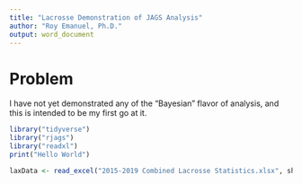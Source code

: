 ```yaml
---
title: "Lacrosse Demonstration of JAGS Analysis"
author: "Roy Emanuel, Ph.D."
output: word_document
---
```


# Problem

I have not yet demonstrated any of the "Bayesian" flavor of analysis,
and this is intended to be my first go at it.

```r
library("tidyverse")
library("rjags")
library("readxl")
print("Hello World")

laxData <- read_excel("2015-2019 Combined Lacrosse Statistics.xlsx", sheet)


```
